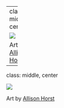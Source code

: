 
---
class: middle, center

<img src="images/horst_monsters_r_first_then.png">

Art by [Allison Horst](https://github.com/allisonhorst/stats-illustrations)

---
class: middle, center

<img src="images/horst_gator_error.jpg">

Art by [Allison Horst](https://github.com/allisonhorst/stats-illustrations)
